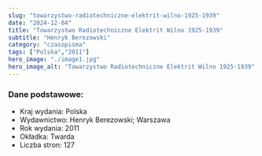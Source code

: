 ```yaml
---
slug: "towarzystwo-radiotechniczne-elektrit-wilno-1925-1939"
date: "2024-12-04"
title: "Towarzystwo Radiotechniczne Elektrit Wilno 1925-1939"
subtitle: "Henryk Berezowski"
category: "czasopisma"
tags: ["Polska","2011"]
hero_image: "./image1.jpg"
hero_image_alt: "Towarzystwo Radiotechniczne Elektrit Wilno 1925-1939"
---
```


### Dane podstawowe:

- Kraj wydania: Polska
- Wydawnictwo: Henryk Berezowski; Warszawa
- Rok wydania: 2011
- Okładka: Twarda
- Liczba stron: 127
